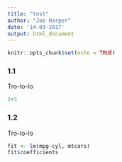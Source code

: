 ```yaml
---
title: "test"
author: "Joe Harper"
date: '14-03-2017'
output: html_document
---
```


```r
knitr::opts_chunk$set(echo = TRUE)
```

### 1.1
Tro-lo-lo
```r
2+3
```

### 1.2
Tro-lo-lo
```r
fit <- lm(mpg~cyl, mtcars)
fit$coefficients
```
